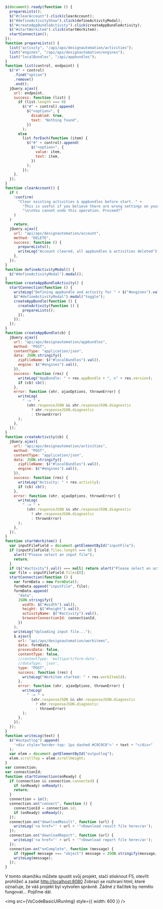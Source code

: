 
```js title=wwwroot/js/ApsDesignAutomation.js
$(document).ready(function () {
  prepareLists();
  $("#clearAccount").click(clearAccount);
  $("#defineActivityShow").click(defineActivityModal);
  $("#createAppBundleActivity").click(createAppBundleActivity);
  $("#startWorkitem").click(startWorkitem);
  startConnection();
});
function prepareLists() {
  list("activity", "/api/aps/designautomation/activities");
  list("engines", "/api/aps/designautomation/engines");
  list("localBundles", "/api/appbundles");
}
function list(control, endpoint) {
  $("#" + control)
    .find("option")
    .remove()
    .end();
  jQuery.ajax({
    url: endpoint,
    success: function (list) {
      if (list.length === 0)
        $("#" + control).append(
          $("<option>", {
            disabled: true,
            text: "Nothing found",
          })
        );
      else
        list.forEach(function (item) {
          $("#" + control).append(
            $("<option>", {
              value: item,
              text: item,
            })
          );
        });
    },
  });
}
function clearAccount() {
  if (
    !confirm(
      "Clear existing activities & appbundles before start. " +
        "This is useful if you believe there are wrong settings on your account." +
        "\n\nYou cannot undo this operation. Proceed?"
    )
  )
    return;
  jQuery.ajax({
    url: "api/aps/designautomation/account",
    method: "DELETE",
    success: function () {
      prepareLists();
      writeLog("Account cleared, all appbundles & activities deleted");
    },
  });
}
function defineActivityModal() {
  $("#defineActivityModal").modal();
}
function createAppBundleActivity() {
  startConnection(function () {
    writeLog("Defining appbundle and activity for " + $("#engines").val());
    $("#defineActivityModal").modal("toggle");
    createAppBundle(function () {
      createActivity(function () {
        prepareLists();
      });
    });
  });
}
function createAppBundle(cb) {
  jQuery.ajax({
    url: "api/aps/designautomation/appbundles",
    method: "POST",
    contentType: "application/json",
    data: JSON.stringify({
      zipFileName: $("#localBundles").val(),
      engine: $("#engines").val(),
    }),
    success: function (res) {
      writeLog("AppBundle: " + res.appBundle + ", v" + res.version);
      if (cb) cb();
    },
    error: function (xhr, ajaxOptions, thrownError) {
      writeLog(
        " -> " +
          (xhr.responseJSON && xhr.responseJSON.diagnostic
            ? xhr.responseJSON.diagnostic
            : thrownError)
      );
    },
  });
}
function createActivity(cb) {
  jQuery.ajax({
    url: "api/aps/designautomation/activities",
    method: "POST",
    contentType: "application/json",
    data: JSON.stringify({
      zipFileName: $("#localBundles").val(),
      engine: $("#engines").val(),
    }),
    success: function (res) {
      writeLog("Activity: " + res.activity);
      if (cb) cb();
    },
    error: function (xhr, ajaxOptions, thrownError) {
      writeLog(
        " -> " +
          (xhr.responseJSON && xhr.responseJSON.diagnostic
            ? xhr.responseJSON.diagnostic
            : thrownError)
      );
    },
  });
}
function startWorkitem() {
  var inputFileField = document.getElementById("inputFile");
  if (inputFileField.files.length === 0) {
    alert("Please select an input file");
    return;
  }
  if ($("#activity").val() === null) return alert("Please select an activity");
  var file = inputFileField.files[0];
  startConnection(function () {
    var formData = new FormData();
    formData.append("inputFile", file);
    formData.append(
      "data",
      JSON.stringify({
        width: $("#width").val(),
        height: $("#height").val(),
        activityName: $("#activity").val(),
        browserConnectionId: connectionId,
      })
    );
    writeLog("Uploading input file...");
    $.ajax({
      url: "api/aps/designautomation/workitems",
      data: formData,
      processData: false,
      contentType: false,
      //contentType: 'multipart/form-data',
      //dataType: 'json',
      type: "POST",
      success: function (res) {
        writeLog("Workitem started: " + res.workItemId);
      },
      error: function (xhr, ajaxOptions, thrownError) {
        writeLog(
          " -> " +
            (xhr.responseJSON && xhr.responseJSON.diagnostic
              ? xhr.responseJSON.diagnostic
              : thrownError)
        );
      },
    });
  });
}
function writeLog(text) {
  $("#outputlog").append(
    '<div style="border-top: 1px dashed #C0C0C0">' + text + "</div>"
  );
  var elem = document.getElementById("outputlog");
  elem.scrollTop = elem.scrollHeight;
}
var connection;
var connectionId;
function startConnection(onReady) {
  if (connection && connection.connected) {
    if (onReady) onReady();
    return;
  }
  connection = io();
  connection.on("connect", function () {
    connectionId = connection.id;
    if (onReady) onReady();
  });
  connection.on("downloadResult", function (url) {
    writeLog('<a href="' + url + '">Download result file here</a>');
  });
  connection.on("downloadReport", function (url) {
    writeLog('<a href="' + url + '">Download report file here</a>');
  });
  connection.on("onComplete", function (message) {
    if (typeof message === "object") message = JSON.stringify(message, null, 2);
    writeLog(message);
  });
}
```

V tomto okamžiku můžete spustit svůj projekt, stačí stisknout F5, otevřít prohlížeč a zadat [http://localhost:8080](http://localhost:8080) 
Zobrazí se rozhraní html, které označuje, že váš projekt byl vytvořen správně. Žádné z tlačítek by nemělo fungovat... Pojďme dál.

<img src={VsCodeBasicUIRunImg} style={{ width: 600 }} />
